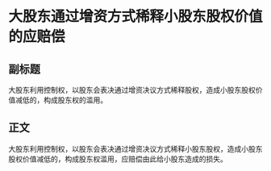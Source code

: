 # 大股东通过增资方式稀释小股东股权价值的应赔偿
## 副标题
大股东利用控制权，以股东会表决通过增资决议方式稀释股权，造成小股东股权价值减低的，构成股东权的滥用。
## 正文
大股东利用控制权，以股东会表决通过增资决议方式稀释小股东股权，造成小股东股权价值减低的，构成股东权滥用，应赔偿由此给小股东造成的损失。